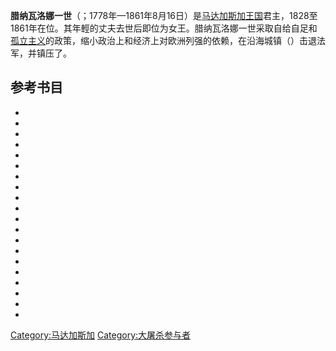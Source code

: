 {{expand|time=2011-05-04T11:03:52+00:00}}

{{Infobox royalty
| name            =腊纳瓦洛娜一世
| succession      =[[马达加斯加国家元首列表|马达加斯加女王]]
| image           =Ranavalona_I.jpg
| caption         =
| reign           =1828年8月3日—1861年8月16日
| coronation      =1829年8月12日
| othertitles     =
| full name       =
| predecessor     ={{Link-en|拉達馬一世|Radama I}}
| successor       ={{Link-en|拉達馬二世|Radama II}}
| spouse          =拉达马一世、{{Link-en|賴尼哈羅|Rainiharo}}、Rainijohary
| issue           =拉达马二世
| father          =Andriantsalamanjaka (Andrianavalontsalama)
| mother          =Rabodonandriantompo
| date of birth   =1778年
| place of birth  =Ambatomanoina
| date of death   =1861年8月16日
| place of death  =Manjakamiadana, Rova of Antananarivo
| date of burial  =1861年／1893年（重新安葬）
| place of burial =Ambohimanga／Tomb of the Queens, Rova of Antananarivo（重新安葬）
|}}
'''腊纳瓦洛娜一世'''（{{Lang-en|'''Ranavalona I'''}}；1778年—1861年8月16日）是[[马达加斯加王国|马达加斯加王国]]君主，1828至1861年在位。其年輕的丈夫{{Link-en|拉達馬一世|Radama I}}去世后即位为女王。腊纳瓦洛娜一世采取自给自足和[[孤立主义|孤立主义]]的政策，缩小政治上和经济上对欧洲列强的依赖，在沿海城镇{{Link-en|馬哈韋盧納|Mahavelona|富爾潘特}}（{{Lang-fr|Foulpointe}}）击退法军，并镇压了{{Link-en|馬達加斯加基督教|Christianity in Madagascar|-{zh-cn:马尔加什; zh-tw:馬拉加西}-基督教運動}}。

== 参考书目 ==
* {{cite book | last = Académie malgache| title = Collection de documents concernant Madagascar et les pays voisins, Volume 4, Part 4 |publisher = Imprimerie Moderne de l'Emyrne | location =  Antananarivo  |language = fr }}
* {{cite book | last = Ade Ajayi | first = Jacob Festus | year = 1989 | title = Africa in the Nineteenth Century until the 1880s | publisher = UNESCO | location = Paris | isbn = 978-0-520-03917-9 | url = https://books.google.com/books?id=sMpMuJalFKoC&printsec=frontcover#v=onepage&q&f=false }}
* {{cite book | last1 = Andrew | first1 = David | last2 = Blond | first2 = Becca | last3 = Parkinson | first3 = Tom | last4 = Anderson | first4 = Aaron | year = 2008 | title = Lonely Planet Madagascar & Comoros | publisher = Lonely Planet | location = London | isbn = 978-1-74104-608-3 | url = http://books.google.rw/books?id=UMq-2xYmCwQC&printsec=frontcover#v=onepage&q&f=false | access-date = 2017-07-30 | archive-url = https://web.archive.org/web/20141006121025/http://books.google.rw/books?id=UMq-2xYmCwQC&printsec=frontcover#v=onepage&q&f=false | archive-date = 2014-10-06 | dead-url = yes }}
* {{cite book | last = Bloch | first = Maurice | year = 1986 | title = From blessing to violence: history and ideology in the circumcision ritual of the Merina of Madagascar | publisher = Cambridge University Press | location = Cambridge, UK | isbn = 978-0-521-31404-6 | url = https://books.google.com/books?id=sx4CKG1XiwwC&printsec=frontcover#v=onepage&q&f=false }}
* {{cite book | last = Campbell | first = Gwyn | year = 2012 | title = David Griffiths and the Missionary "History of Madagascar" | publisher = Brill | location = Leiden, The Netherlands | isbn = 978-90-04-20980-0 | url = http://books.google.rw/books?id=7pDNL4apVpgC&printsec=frontcover#v=onepage&q&f=false }}
* {{cite book | last = Cole | first = Jennifer | year = 2001 | title = Forget Colonialism?: Sacrifice and the Art of Memory in Madagascar | publisher = University of California Press | location = Berkeley, CA | isbn = 978-0-520-92682-0 | url = http://books.google.rw/books?id=JLfTY6ijdYwC&printsec=frontcover#v=onepage&q&f=false }}
* {{cite book | last = Ellis | first = William | year = 1838 | title = Volume 2 of History of Madagascar: Comprising Also the Progress of the Christian Mission Established in 1818 | publisher = Fisher, Son & Co| location = London | url = http://books.google.rw/books?id=7Q9DAAAAcAAJ&printsec=frontcover#v=onepage&q&f=false }}
* {{cite book | last = Ellis | first = William | year = 1870 | title = The Martyr Church | publisher = J. Snow | location = London | url = http://books.google.rw/books?id=6wQNAAAAIAAJ&printsec=frontcover#v=onepage&q&f=false }}
* {{cite book | last1 = Freeman | first1 = Joseph John | last2 = Johns | first2 = David | year = 1840 | title = A narrative of the persecution of the Christians in Madagascar: with details of the escape of six Christian refugees now in England | publisher = J. Snow | location = Berlin | url = https://books.google.com/books?id=rAMNAAAAIAAJ&printsec=frontcover#v=onepage&q&f=false | accessdate = February 5, 2011 }}
* {{cite book | last = Frémigacci | first = Jean | year = 1999 | language = fr | contribution = Le Rova de Tananarive: Destruction d'un lieu saint ou constitution d'une référence identitaire? | title = Histoire d'Afrique | pages = 421–444 | editor-last = Chrétien | editor-first = Jean-Pierre | url = https://books.google.com/books?id=EwjjGtHsaZsC&printsec=frontcover#v=onepage&q&f=false | publisher = Editions Karthala | location = Paris | isbn = 978-2-86537-904-0 }}
* {{cite book | last1 = Koschorko | first1 = Klaus | last2 = Ludwig | first2 = Frieder |last3 = Delgado |first3 = Mariano | year = 2007 | title = A history of Christianity in Asia, Africa and Latin America, 1450–1990 | publisher = Wm. B. Eerdmans Publishing Co. | location = Cambridge, U.K. | isbn = 978-0-8028-2889-7 | url = https://books.google.com/books?id=dbq6fkyp698C&printsec=frontcover#v=onepage&q&f=false }}
* {{cite book | last = Laidler | first = Keith | year = 2005 | title = Female Caligula: Ranavalona, the Mad Queen of Madagascar | url = https://archive.org/details/femalecaligulara0000laid | publisher = John Wiley & Sons | location = London | isbn = 978-0-470-02226-9 }}
* {{cite book | contribution = L'habitation à Madagascar | year = 1898 | language = fr | title = Colonie de Madagascar: Notes, reconnaissances et explorations | publisher = Imprimerie Officielle de Tananarive | volume = 4 | url = https://books.google.com/books?id=Jp3FAAAAMAAJ&printsec=frontcover#v=onepage&q&f=false}}
* {{cite book | last = MacDonald Fraser| first = George | year = 1977 | title = Flashman's Lady | publisher = Collins | location = London | isbn = 978-0-00-744949-1}}
* {{cite book | last = Oliver | first = Samuel | year = 1886 | title = Madagascar: An Historical and Descriptive Account of the Island and its Former Dependencies | volume = 1 | publisher = Macmillan and Co | location = New York | url = https://books.google.com/books?id=lKtBAAAAIAAJ&printsec=frontcover#v=onepage&q&f=false }}
* {{cite book | last = Pfeiffer | first = Ida | year = 1861 | title = The last travels of Ida Pfeiffer: inclusive of a visit to Madagascar | publisher = Harper | location = London | url = https://books.google.com/books?id=Q8MRAAAAYAAJ&printsec=frontcover#v=onepage&q&f=false}}
* {{cite book | last = Prout | first = Ebenezer | year = 1863 | title = Madagascar: Its Mission and Its Martyrs | publisher = London Missionary Society | location = London |url = http://books.google.rw/books?id=fK8vAQAAMAAJ&printsec=frontcover#v=onepage&q&f=false}}
* {{cite book | last = Raison-Jourde | first = Françoise | year = 1991 | title = Bible et pouvoir à Madagascar au XIXe siècle | publisher = Karthala Editions | location = Antananarivo | isbn = 978-2-86537-317-8 | url = https://books.google.com/books?id=2G5SZ0XqM48C&printsec=frontcover#v=onepage&q&f=false }}
* {{cite book | last1 = Ralibera | first1 = Daniel | last2 = De Taffin | first2 = Gabriel  | year = 1993 | title = Madagascar et le christianisme | publisher = Karthala Editions | location = Paris | isbn = 978-92-9028-211-2 | url = http://books.google.rw/books?id=GOeAT76TGN0C&printsec=frontcover#v=onepage&q&f=false | language = fr}}
* {{Cite book | last = Sharp | first = Leslie |  title = The Sacrificed Generation: Youth, History, and the Colonized Mind in Madagascar |url = https://books.google.com/books?id=5IFbKsKxYQYC&printsec=frontcover#v=onepage&q&f=false | location = Berkeley, CA |publisher = University of California Press | year = 2002 |isbn = 0-520-22951-7}}


{{Authority control}}
[[Category:马达加斯加|Category:马达加斯加]]
[[Category:大屠杀参与者|Category:大屠杀参与者]]